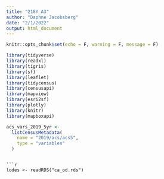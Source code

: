 ```yaml
---
title: "218Y_A3"
author: "Daphne Jacobsberg"
date: "2/1/2022"
output: html_document
---
```


```r
knitr::opts_chunk$set(echo = F, warning = F, message = F)
```

```r
library(tidyverse)
library(readxl)
library(tigris)
library(sf)
library(leaflet)
library(tidycensus)
library(censusapi)
library(mapview)
library(esri2sf)
library(plotly)
library(knitr)
library(mapboxapi)

acs_vars_2019_5yr <-
  listCensusMetadata(
    name = "2019/acs/acs5",
    type = "variables"
  )
```
```

```r
lodes <- readRDS("ca_od.rds")
```

